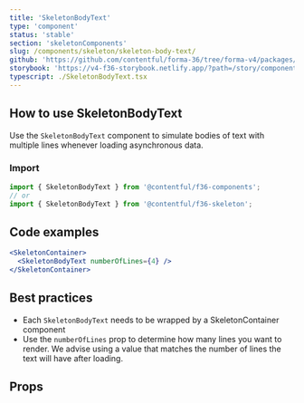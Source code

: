 ```yaml
---
title: 'SkeletonBodyText'
type: 'component'
status: 'stable'
section: 'skeletonComponents'
slug: /components/skeleton/skeleton-body-text/
github: 'https://github.com/contentful/forma-36/tree/forma-v4/packages/components/skeleton'
storybook: 'https://v4-f36-storybook.netlify.app/?path=/story/components-skeleton-skeletonbodytext--default'
typescript: ./SkeletonBodyText.tsx
---
```


## How to use SkeletonBodyText

Use the `SkeletonBodyText` component to simulate bodies of text with multiple lines whenever loading asynchronous data.

### Import

```js static=true
import { SkeletonBodyText } from '@contentful/f36-components';
// or
import { SkeletonBodyText } from '@contentful/f36-skeleton';
```

## Code examples

```jsx
<SkeletonContainer>
  <SkeletonBodyText numberOfLines={4} />
</SkeletonContainer>
```

## Best practices

- Each `SkeletonBodyText` needs to be wrapped by a SkeletonContainer component
- Use the `numberOfLines` prop to determine how many lines you want to render. We advise using a value that matches the number of lines the text will have after loading.

## Props


<Props of="SkeletonBodyText" />
